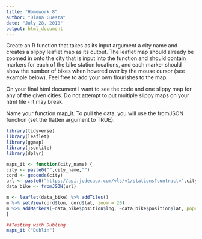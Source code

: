 ```yaml
---
title: "Homework 8"
author: "Diana Cuesta"
date: "July 28, 2018"
output: html_document
---
```




Create an R function that takes as its input argument a city name and creates a slippy leaflet map as its output. The leaflet map should already be zoomed in onto the city that is input into the function and should contain markers for each of the bike station locations, and each marker should show the number of bikes when hovered over by the mouse cursor (see example below). Feel free to add your own flourishes to the map.

On your final html document I want to see the code and one slippy map for any of the given cities. Do not attempt to put multiple slippy maps on your html file - it may break.

Name your function map_it. To pull the data, you will use the fromJSON function (set the flatten argument to TRUE).

```r
library(tidyverse)
library(leaflet)
library(ggmap)
library(jsonlite)
library(dplyr)

maps_it <- function(city_name) {
city <- paste0("",city_name,"")
cord <- geocode(city)  
url <- paste0("https://api.jcdecaux.com/vls/v1/stations?contract=",city_name,"&apiKey=9d2f84692667db73003bc253006f4ef90d889fb0")
data_bike <- fromJSON(url)

m <- leaflet(data_bike) %>% addTiles() 
m %>% setView(cord$lon, cord$lat, zoom = 20)
m %>% addMarkers(~data_bike$position$lng, ~data_bike$position$lat, popup=data_bike$available_bikes)
}

##Testing with Dubling
maps_it ("Dublin")


```


